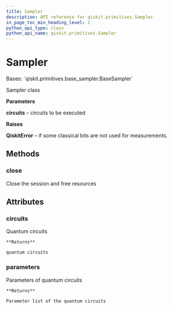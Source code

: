 ```yaml
---
title: Sampler
description: API reference for qiskit.primitives.Sampler
in_page_toc_min_heading_level: 1
python_api_type: class
python_api_name: qiskit.primitives.Sampler
---
```


# Sampler

<Class id="qiskit.primitives.Sampler" github="https://github.com/qiskit/qiskit/tree/stable/0.20/qiskit/primitives/sampler.py" signature="Sampler(circuits, parameters=None)">
  Bases: `qiskit.primitives.base_sampler.BaseSampler`

  Sampler class

  **Parameters**

  **circuits** – circuits to be executed

  **Raises**

  **QiskitError** – if some classical bits are not used for measurements.

  ## Methods

  ### close

  <Function id="qiskit.primitives.Sampler.close" name="close" signature="Sampler.close()">
    Close the session and free resources
  </Function>

  ## Attributes

  ### circuits

  <Attribute id="qiskit.primitives.Sampler.circuits" name="circuits">
    Quantum circuits

    **Returns**

    quantum circuits
  </Attribute>

  ### parameters

  <Attribute id="qiskit.primitives.Sampler.parameters" name="parameters">
    Parameters of quantum circuits

    **Returns**

    Parameter list of the quantum circuits
  </Attribute>
</Class>


